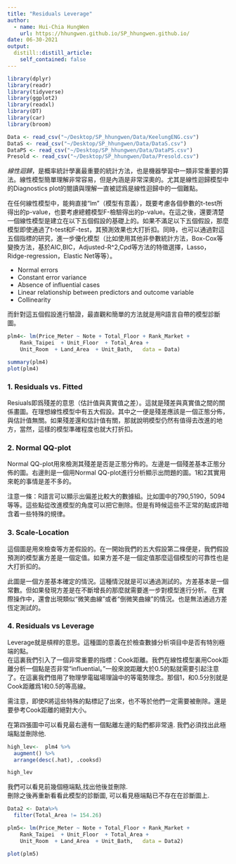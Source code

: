 ```yaml
---
title: "Residuals Leverage"
author:
  - name: Hui-Chia HungWen
    url: https://hhungwen.github.io/SP_hhungwen.github.io/
date: 06-30-2021
output:
  distill::distill_article:
    self_contained: false
---
```



```r
library(dplyr)
library(readr)
library(tidyverse)
library(ggplot2)
library(readxl)
library(DT)
library(car)
library(broom)

Data <- read_csv("~/Desktop/SP_hhungwen/Data/KeelungENG.csv")
DataS <- read_csv("~/Desktop/SP_hhungwen/Data/DataS.csv")
DataPS <- read_csv("~/Desktop/SP_hhungwen/Data/DataPS.csv")
Presold <- read_csv("~/Desktop/SP_hhungwen/Data/Presold.csv")

```

*線性迴歸*，是概率統計學裏最重要的統計方法，也是機器學習中一類非常重要的算法。線性模型簡單理解非常容易，但是內涵是非常深奧的。尤其是線性迴歸模型中的Diagnostics plot的閱讀與理解一直被認爲是線性迴歸中的一個難點。  



在任何線性模型中，能夠直接“lm”（模型有意義），既要考慮各個參數的t-test所得出的p-value，也要考慮總體模型F-檢驗得出的p-value。在這之後，還要清楚一個線性模型是建立在以下五個假設的基礎上的。如果不滿足以下五個假設，那麼模型即使通過了t-test和F-test，其預測效果也大打折扣。同時，也可以通過對這五個指標的研究，進一步優化模型（比如使用其他非參數統計方法，Box-Cox等變換方法，基於AIC,BIC，Adjusted-R^2,Cpd等方法的特徵選擇，Lasso，Ridge-regression，Elastic Net等等）。

- Normal errors
- Constant error variance
- Absence of influential cases
- Linear relationship between predictors and outcome variable
- Collinearity  


而針對這五個假設進行驗證，最直觀和簡單的方法就是用R語言自帶的模型診斷圖。


```r
plm4<- lm(Price_Meter ~ Note + Total_Floor + Rank_Market + 
    Rank_Taipei  + Unit_Floor  + Total_Area + 
    Unit_Room  + Land_Area  + Unit_Bath,   data = Data)

summary(plm4)
plot(plm4)

```



### 1. Residuals vs. Fitted  

Resiuals即爲殘差的意思（估計值與真實值之差）。這就是殘差與真實值之間的關係畫圖。在理想線性模型中有五大假設。其中之一便是殘差應該是一個正態分佈，與估計值無關。如果殘差還和估計值有關，那就說明模型仍然有值得去改進的地方，當然，這樣的模型準確程度也就大打折扣。  

### 2. Normal QQ-plot  

Normal QQ-plot用來檢測其殘差是否是正態分佈的。左邊是一個殘差基本正態分佈的圖。右邊則是一個用Normal QQ-plot進行分析顯示出問題的圖。1和2其實用來乾的事情是差不多的。  

注意一條：R語言可以顯示出偏差比較大的數據組。比如圖中的790,5190，5094等等。這些點從改進模型的角度可以把它刪除。但是有時候這些不正常的點或許暗含着一些特殊的規律。

### 3. Scale-Location  

這個圖是用來檢查等方差假設的。在一開始我們的五大假設第二條便是，我們假設預測的模型裏方差是一個定值。如果方差不是一個定值那麼這個模型的可靠性也是大打折扣的。  

此圖是一個方差基本確定的情況。這種情況就是可以通過測試的。方差基本是一個常數。但如果發現方差是在不斷增長的那麼就需要進一步對模型進行分析。
在實際操作中，還會出現類似“微笑曲線”或者“倒微笑曲線”的情況。也是無法通過方差恆定測試的。

### 4. Residuals vs Leverage  

Leverage就是槓桿的意思。這種圖的意義在於檢查數據分析項目中是否有特別極端的點。  
在這裏我們引入了一個非常重要的指標：Cook距離。我們在線性模型裏用Cook距離分析一個點是否非常“influential。”一般來說距離大於0.5的點就需要引起注意了。在這裏我們借用了物理學電磁場理論中的等電勢理念。那個1，和0.5分別就是Cook距離爲1和0.5的等高線。  

需注意，即使R將這些特殊的點標記了出來，也不等於他們一定需要被刪除。還是要參考Cook距離的絕對大小。  




在第四張圖中可以看見最右邊有一個點離左邊的點們都非常遠.  我們必須找出此極端點並刪除他.  


```r
high_lev<-  plm4 %>%
  augment() %>%
  arrange(desc(.hat), .cooksd)

high_lev
```

我們可以看見前幾個極端點,找出他後並刪除.  
刪除之後再重新看看此模型的診斷圖, 可以看見極端點已不存在在診斷圖上.

```r
Data2 <- Data%>%
  filter(Total_Area != 154.26)

plm5<- lm(Price_Meter ~ Note + Total_Floor + Rank_Market + 
    Rank_Taipei  + Unit_Floor  + Total_Area + 
    Unit_Room  + Land_Area  + Unit_Bath,   data = Data2)

plot(plm5)
```






